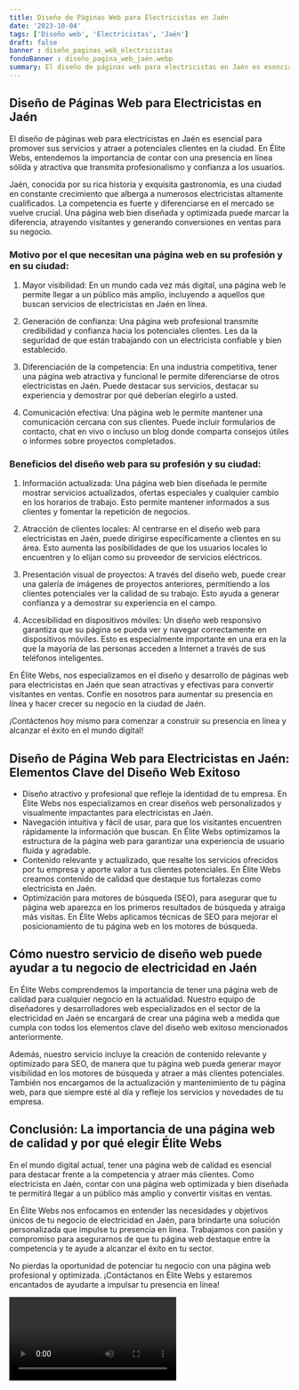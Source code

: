 ```yaml
---
title: Diseño de Páginas Web para Electricistas en Jaén
date: '2023-10-04'
tags: ['Diseño web', 'Electricistas', 'Jaén']
draft: false
banner : diseño_paginas_web_electricistas
fondoBanner : diseño_pagina_web_jaén.webp
summary: El diseño de páginas web para electricistas en Jaén es esencial para promover sus servicios y atraer a potenciales clientes en la ciudad. En Élite Webs, entendemos la importancia de contar con una presencia en línea sólida y atractiva que transmita profesionalismo y confianza a los usuarios.
---
```


## Diseño de Páginas Web para Electricistas en Jaén

El diseño de páginas web para electricistas en Jaén es esencial para promover sus servicios y atraer a potenciales clientes en la ciudad. En Élite Webs, entendemos la importancia de contar con una presencia en línea sólida y atractiva que transmita profesionalismo y confianza a los usuarios.

Jaén, conocida por su rica historia y exquisita gastronomía, es una ciudad en constante crecimiento que alberga a numerosos electricistas altamente cualificados. La competencia es fuerte y diferenciarse en el mercado se vuelve crucial. Una página web bien diseñada y optimizada puede marcar la diferencia, atrayendo visitantes y generando conversiones en ventas para su negocio.

### Motivo por el que necesitan una página web en su profesión y en su ciudad:

1. Mayor visibilidad: En un mundo cada vez más digital, una página web le permite llegar a un público más amplio, incluyendo a aquellos que buscan servicios de electricistas en Jaén en línea.

2. Generación de confianza: Una página web profesional transmite credibilidad y confianza hacia los potenciales clientes. Les da la seguridad de que están trabajando con un electricista confiable y bien establecido.

3. Diferenciación de la competencia: En una industria competitiva, tener una página web atractiva y funcional le permite diferenciarse de otros electricistas en Jaén. Puede destacar sus servicios, destacar su experiencia y demostrar por qué deberían elegirlo a usted.

4. Comunicación efectiva: Una página web le permite mantener una comunicación cercana con sus clientes. Puede incluir formularios de contacto, chat en vivo o incluso un blog donde comparta consejos útiles o informes sobre proyectos completados.

### Beneficios del diseño web para su profesión y su ciudad:

1. Información actualizada: Una página web bien diseñada le permite mostrar servicios actualizados, ofertas especiales y cualquier cambio en los horarios de trabajo. Esto permite mantener informados a sus clientes y fomentar la repetición de negocios.

2. Atracción de clientes locales: Al centrarse en el diseño web para electricistas en Jaén, puede dirigirse específicamente a clientes en su área. Esto aumenta las posibilidades de que los usuarios locales lo encuentren y lo elijan como su proveedor de servicios eléctricos.

3. Presentación visual de proyectos: A través del diseño web, puede crear una galería de imágenes de proyectos anteriores, permitiendo a los clientes potenciales ver la calidad de su trabajo. Esto ayuda a generar confianza y a demostrar su experiencia en el campo.

4. Accesibilidad en dispositivos móviles: Un diseño web responsivo garantiza que su página se pueda ver y navegar correctamente en dispositivos móviles. Esto es especialmente importante en una era en la que la mayoría de las personas acceden a Internet a través de sus teléfonos inteligentes.

En Élite Webs, nos especializamos en el diseño y desarrollo de páginas web para electricistas en Jaén que sean atractivas y efectivas para convertir visitantes en ventas. Confíe en nosotros para aumentar su presencia en línea y hacer crecer su negocio en la ciudad de Jaén.

¡Contáctenos hoy mismo para comenzar a construir su presencia en línea y alcanzar el éxito en el mundo digital!

<GifSeo />

<Cta />

## Diseño de Página Web para Electricistas en Jaén: Elementos Clave del Diseño Web Exitoso

- Diseño atractivo y profesional que refleje la identidad de tu empresa. En Élite Webs nos especializamos en crear diseños web personalizados y visualmente impactantes para electricistas en Jaén.
- Navegación intuitiva y fácil de usar, para que los visitantes encuentren rápidamente la información que buscan. En Élite Webs optimizamos la estructura de la página web para garantizar una experiencia de usuario fluida y agradable.
- Contenido relevante y actualizado, que resalte los servicios ofrecidos por tu empresa y aporte valor a tus clientes potenciales. En Élite Webs creamos contenido de calidad que destaque tus fortalezas como electricista en Jaén.
- Optimización para motores de búsqueda (SEO), para asegurar que tu página web aparezca en los primeros resultados de búsqueda y atraiga más visitas. En Élite Webs aplicamos técnicas de SEO para mejorar el posicionamiento de tu página web en los motores de búsqueda.

## Cómo nuestro servicio de diseño web puede ayudar a tu negocio de electricidad en Jaén

En Élite Webs comprendemos la importancia de tener una página web de calidad para cualquier negocio en la actualidad. Nuestro equipo de diseñadores y desarrolladores web especializados en el sector de la electricidad en Jaén se encargará de crear una página web a medida que cumpla con todos los elementos clave del diseño web exitoso mencionados anteriormente.

Además, nuestro servicio incluye la creación de contenido relevante y optimizado para SEO, de manera que tu página web pueda generar mayor visibilidad en los motores de búsqueda y atraer a más clientes potenciales. También nos encargamos de la actualización y mantenimiento de tu página web, para que siempre esté al día y refleje los servicios y novedades de tu empresa.

## Conclusión: La importancia de una página web de calidad y por qué elegir Élite Webs

En el mundo digital actual, tener una página web de calidad es esencial para destacar frente a la competencia y atraer más clientes. Como electricista en Jaén, contar con una página web optimizada y bien diseñada te permitirá llegar a un público más amplio y convertir visitas en ventas.

En Élite Webs nos enfocamos en entender las necesidades y objetivos únicos de tu negocio de electricidad en Jaén, para brindarte una solución personalizada que impulse tu presencia en línea. Trabajamos con pasión y compromiso para asegurarnos de que tu página web destaque entre la competencia y te ayude a alcanzar el éxito en tu sector.

No pierdas la oportunidad de potenciar tu negocio con una página web profesional y optimizada. ¡Contáctanos en Élite Webs y estaremos encantados de ayudarte a impulsar tu presencia en línea!

<Video />

<CtaBot job='Electricistas' city='Jaén'/>

<Gmaps query='Jaén+españa+maps' />